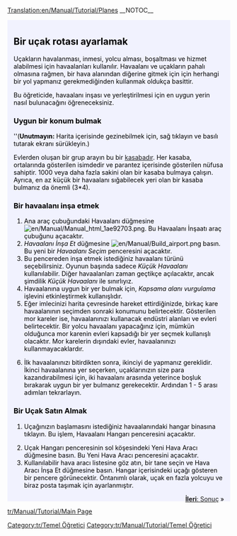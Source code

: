 [[Translation:en/Manual/Tutorial/Planes]]
__NOTOC__
{{en/Tabs|5|4
|en/Öğretici|1. Başlangıç<!--
-->|tr/Manual/Tutorial/Otobüsler|2. Otobüsler<!--
-->|tr/Manual/Tutorial/Trenler|3. Trenler<!--
-->|tr/Manual/Tutorial/Uçaklar|4. Uçaklar<!--
-->|tr/Manual/Tutorial/Sonuç|5. Sonuç}}
<div style="padding:.5em 1em 1em 1em; border-top:none; background-color:#f1f2fe; color:#000;">
{{tr/Manual/Tutorial/Öğretici}}
[[Category:tr/Temel Öğretici]]
==Bir uçak rotası ayarlamak==
Uçakların havalanması, inmesi, yolcu alması, boşaltması ve hizmet alabilmesi için havaalanları kullanılır. Havaalanı ve uçakların pahalı olmasına rağmen, bir hava alanından diğerine gitmek için için herhangi bir yol yapmanız gerekmediğinden kullanmak oldukça basittir.

Bu öğreticide, havaalanı inşası ve yerleştirilmesi için en uygun yerin nasıl bulunacağını öğreneceksiniz.
{{en/Phototable|[[File:en/Manual/Airport s.png]]|Küçük Havaalanı (3*4)|none}}

===Uygun bir konum bulmak===
''('''Unutmayın:''' Harita içerisinde gezinebilmek için, sağ tıklayın ve basılı tutarak ekranı sürükleyin.)

Evlerden oluşan bir grup arayın bu bir [[tr/Manual/Kasaba|kasaba]]dır. Her kasaba, ortalarında gösterilen isimdedir ve parantez içerisinde gösterilen nüfusa sahiptir. 1000 veya daha fazla sakini olan bir kasaba bulmaya çalışın. Ayrıca, en az küçük bir havaalanı sığabilecek yeri olan bir kasaba bulmanız da önemli (3*4).

===Bir havaalanı inşa etmek===
#Ana araç çubuğundaki Havaalanı düğmesine [[File:en/Manual/Manual html 1ae92703.png]]. Bu Havaalanı İnşaatı araç çubuğunu açacaktır.
#''Havaalanı İnşa Et'' düğmesine [[File:en/Manual/Build airport.png]] basın. Bu yeni bir ''Havaalanı Seçim'' penceresini açacaktır.
#Bu pencereden inşa etmek istediğiniz havaalanı türünü seçebilirsiniz. Oyunun başında sadece ''Küçük Havaalanı'' kullanılabilir. Diğer havaalanları zaman geçtikçe açılacaktır, ancak şimdilik ''Küçük Havaalanı'' ile sınırlıyız.
#Havaalanına uygun bir yer bulmak için, ''Kapsama alanı vurgulama'' işlevini etkinleştirmek kullanışlıdır.
#Eğer imlecinizi harita çevresinde hareket ettirdiğinizde, birkaç kare havaalanının seçimden sonraki konumunu belirtecektir. Gösterilen mor kareler ise, havaalanınızı kullanacak endüstri alanları ve evleri belirtecektir. Bir yolcu havaalanı yapacağınız için, mümkün olduğunca mor karenin evleri kapsadığı bir yer seçmek kullanışlı olacaktır. Mor karelerin dışındaki evler, havaalanınızı kullanmayacaklardır.
{{en/Phototable|[[File:en/Manual/Build-airport-3.png|400px]]|Havaalanının yapılması için uygun bir yer.|none|6=:}}
<ol start="6">
<li>İlk havaalanınızı bitirdikten sonra, ikinciyi de yapmanız gereklidir. İkinci havaalanına yer seçerken, uçaklarınızın size para kazandırabilmesi için, iki havaalanı arasında yeterince boşluk bırakarak uygun bir yer bulmanız gerekecektir. Ardından 1 - 5 arası adımları tekrarlayın.
</ol>
===Bir Uçak Satın Almak===
#Uçağınızın başlamasını istediğiniz havaalanındaki hangar binasına tıklayın. Bu işlem, Havaalanı Hangarı penceresini açacaktır.
{{en/Phototable|[[File:en/Manual/Step1aircraft.png|550px]]|Aircraft Hangar window.|none|6=:}}
<ol start="2">
<li>Uçak Hangarı penceresinin sol köşesindeki Yeni Hava Aracı düğmesine basın. Bu Yeni Hava Aracı penceresini açacaktır. 
<li>Kullanılabilir hava aracı listesine göz atın, bir tane seçin ve Hava Aracı İnşa Et düğmesine basın. Hangar içerisindeki uçağı gösteren bir pencere görünecektir. Öntanımlı olarak, uçak en fazla yolcuyu ve biraz posta taşımak için ayarlanmıştır.
</ol>
<span style="float: right">[[en/Öğretici/Sonuç|'''İleri''': Sonuç]] &raquo;</span>
</div>
[[tr/Manual/Tutorial/Main Page]]
[[Category:tr/Manual/Tutorial/Temel Öğretici]]